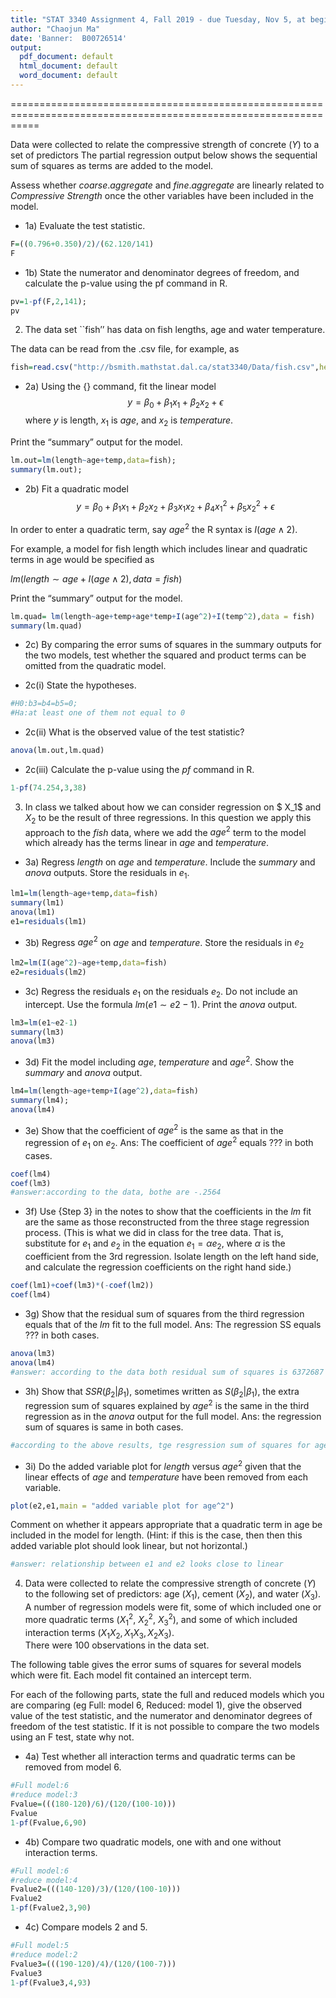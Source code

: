 ```yaml
---
title: "STAT 3340 Assignment 4, Fall 2019 - due Tuesday, Nov 5, at beginning of class"
author: "Chaojun Ma"
date: 'Banner:  B00726514'
output:
  pdf_document: default
  html_document: default
  word_document: default
---
```

=================================================================================================================




Data were collected to relate the compressive strength of
concrete ($Y$) to a set of predictors
\begin{table}[h]
\center
\begin{tabular}{ll}
$X_1$&log(age)\\
$X_2$&cement\\
$X_3$&slag\\
$X_4$&fly.ash\\
$X_5$&superplasticizer\\
$X_6$&water\\
$X_7$&coarse.aggregate\\
$X_8$&fine.aggregate\\
\end{tabular}
\end{table}

\noindent
The partial regression output below shows the sequential sum of
squares as terms are added to the model.
\small
\begin{verbatim}

> cmt.out1=lm(Y~log(age)+cement+slag+fly.ash+superplasticizer+water+coarse.aggregate+
    fine.aggregate,data=cmnt)

> anova(cmt.out1)
Analysis of Variance Table

Response: Y
                  Df Sum Sq Mean Sq  F value    Pr(>F)    
log(age)           1 66.202  66.202 150.2657 < 2.2e-16 ***
cement             1 74.665  74.665 169.4744 < 2.2e-16 ***
slag               1 24.952  24.952  56.6354 5.652e-12 ***
fly.ash            1 26.017  26.017  59.0526 2.365e-12 ***
superplasticizer   1 14.837  14.837  33.6763 4.117e-08 ***
water              1 11.162  11.162  25.3365 1.445e-06 ***
coarse.aggregate   1  0.796   0.796   1.8063    0.1811    
fine.aggregate     1  0.350   0.350   0.7941    0.3744    
Residuals        141 62.120   0.441                       
---

\end{verbatim}

Assess whether $coarse.aggregate$ and 
$fine.aggregate$ are  linearly related to $Compressive~Strength$ once the 
other variables have been included in the model.

   + 1a) Evaluate the test statistic.
```r
F=((0.796+0.350)/2)/(62.120/141)
F
```
   
   + 1b) State the numerator and denominator degrees of freedom, and calculate the p-value 
using the pf command in R.

```r
pv=1-pf(F,2,141);
pv
```

2. The data set ``fish'' has data on fish lengths, age and
  water temperature.   

The data can be read from the .csv file, for example, as


```r
fish=read.csv("http://bsmith.mathstat.dal.ca/stat3340/Data/fish.csv",header=T)
```

   + 2a)
Using the {\em lm} command, fit the linear model
$$
y = \beta_0+\beta_1 x_1 + \beta_2 x_2 +\epsilon
$$ 
where $y$ is length, $x_1$ is $age$, and $x_2$ is $temperature$. 

Print the "summary" output for the model.

```r
lm.out=lm(length~age+temp,data=fish);
summary(lm.out);
```

   + 2b) Fit a quadratic model 
$$
y = \beta_0+\beta_1 x_1 + \beta_2 x_2 + \beta_3 x_1x_2 + \beta_4 x_1^2 + \beta_5 x_2^2 + \epsilon
$$ 

In order to enter a quadratic term, say $age^2$ the R syntax is 
$I(age\wedge2)$.

For example, a model for fish length which includes linear and quadratic
terms in age would be specified as 

$lm(length \sim age + I(age \wedge 2),data=fish)$

Print the "summary" output for the model.

```r
lm.quad= lm(length~age+temp+age*temp+I(age^2)+I(temp^2),data = fish)
summary(lm.quad)
```

   + 2c)  By comparing the error sums of squares in the summary outputs for the two models, test whether
the squared and product terms can be omitted from the quadratic model.


   + 2c(i) State the hypotheses.
```r
#H0:b3=b4=b5=0;
#Ha:at least one of them not equal to 0
```
   
   + 2c(ii) What is the observed value of the test statistic?
   
```r
anova(lm.out,lm.quad)
```
   
   + 2c(iii) Calculate the p-value using the $pf$ command in R.
```r
1-pf(74.254,3,38)
```

3.   In class we talked about how we can consider regression on $ X_1$ and $X_2$ to
be the result of three regressions. In this question we apply this approach to the $fish$
data, where we add the $age^2$ term to the model which already has the terms linear in $age$
and $temperature$.


   + 3a)
   Regress $length$ on $age$ and $temperature$. Include the $summary$ and $anova$ outputs.
   Store the residuals in $e_1$.
```r
lm1=lm(length~age+temp,data=fish)
summary(lm1)
anova(lm1)
e1=residuals(lm1)
```
   
   + 3b) Regress $age^2$ on $age$ and $temperature$. Store the residuals in $e_2$
```r
lm2=lm(I(age^2)~age+temp,data=fish)
e2=residuals(lm2)
```
   
   + 3c) Regress the residuals $e_1$ on the residuals $e_2$. Do not include an intercept. Use
the formula $lm(e1 \sim e2-1)$. Print the $anova$ output.
```r
lm3=lm(e1~e2-1)
summary(lm3)
anova(lm3)
```

   + 3d) Fit the model including $age$, $temperature$ and $age^2$. Show the $summary$ and $anova$
output.
```r
lm4=lm(length~age+temp+I(age^2),data=fish)
summary(lm4);
anova(lm4)
```

   + 3e)  Show that the coefficient of $age^2$ is the same as that in the regression of 
$e_1$ on $e_2$.  Ans:  The coefficient of $age^2$ equals ??? in both cases.
```r
coef(lm4)
coef(lm3)
#answer:according to the data, bothe are -.2564
```

   + 3f) Use {Step 3} in the notes  to show that the coefficients in the $lm$ fit are the
same as those reconstructed from the three stage regression process.  (This is what we did in
class for the tree data.  That is, substitute for $e_1$ and $e_2$ in the equation
$e_1 = \alpha  e_2$, where $\alpha$ is the coefficient from the 3rd regression.
Isolate length on the left hand side, and calculate the regression coefficients on the
right hand side.)
```r
coef(lm1)+coef(lm3)*(-coef(lm2))
coef(lm4)
```

   + 3g) Show that the residual sum of squares from the third regression equals that of the $lm$
fit to the full model.  Ans:  The regression SS equals ??? in both cases.
```r
anova(lm3)
anova(lm4)
#answer: according to the data both residual sum of squares is 6372687
```

   + 3h) Show that $SSR(\beta_2| \beta_1)$, sometimes written as $S(\beta_2| \beta_1)$,
the extra regression sum of squares explained by
$age^2$ is the same in the third regression as in the $anova$ output for the full model.
Ans:  the regression sum of squares is same in both cases.
```r
#according to the above results, tge resgression sum of squares for age square is 8387191 
```

   + 3i) Do the added variable plot for $length$ versus $age^2$ given that the linear effects of
$age$ and $temperature$ have been removed from each variable. 

```r
plot(e2,e1,main = "added variable plot for age^2")
```

  Comment on whether it appears appropriate that a quadratic term in
  age be included in the model for length.  (Hint: if this is the case,
  then then this added variable plot should look linear, but not horizontal.)
```r
#answer: relationship between e1 and e2 looks close to linear 
```




4.   Data were collected to relate the compressive strength of
concrete ($Y$) to the following set of predictors: 
age ($X_1$), cement ($X_2$), and water ($X_3$).  A number of
regression models were fit, some of which included one or more
quadratic terms  ($X_1^2$, $X_2^2$, $X_3^2$),  and some of which 
included interaction terms ($X_1 X_2, X_1 X_3, X_2 X_3$).  
There were 100 observations in the data set.

  The following table gives the error sums of squares for several
models which were fit. Each model fit contained an intercept term.


\begin{center}
\begin{tabular}{c c l}
Model&Variables in model&SSE \\
1&$X_1$&200\\
2&$X_1,X_2$&190\\
3&$X_1,X_2,X_3$&180\\
4&$X_1,X_2,X_3,X_1^2,X_2^2,X_3^2$&140\\
5&$X_1,X_2,X_3,X_1 X_2, X_1 X_3, X_2 X_3$&150\\
6&$X_1,X_2,X_3,X_1 X_2, X_1 X_3, X_2 X_3, X_1^2,X_2^2,X_3^2$&120\\
\end{tabular}
\end{center}

For each of the following parts, state the full and reduced models which
you are comparing (eg Full: model 6, Reduced: model 1),
give the observed value of the test statistic, and
the numerator and denominator degrees of freedom of the test statistic.
If it is not possible to compare the two models using an F test, state
why not.


   + 4a) Test whether all interaction terms and quadratic terms can be removed from model 6.
```r
#Full model:6
#reduce model:3
Fvalue=(((180-120)/6)/(120/(100-10)))
Fvalue
1-pf(Fvalue,6,90)
```
   
   + 4b) Compare two quadratic models, one with and one without interaction terms.
```r
#Full model:6
#reduce model:4
Fvalue2=(((140-120)/3)/(120/(100-10)))
Fvalue2
1-pf(Fvalue2,3,90)
```
   
   + 4c) Compare models 2 and 5.
```r
#Full model:5
#reduce model:2
Fvalue3=(((190-120)/4)/(120/(100-7)))
Fvalue3
1-pf(Fvalue3,4,93)
```
